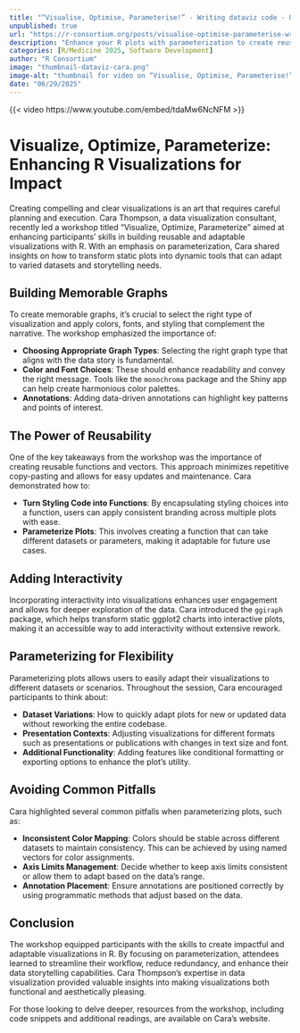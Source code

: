 ```yaml
--- 
title: "“Visualise, Optimise, Parameterise!” - Writing dataviz code - UPDATED" 
unpublished: true 
url: "https://r-consortium.org/posts/visualise-optimise-parameterise-writing-dataviz-code-updated/"
description: "Enhance your R plots with parameterization to create reusable and interactive visualizations." 
categories: [R/Medicine 2025, Software Development]
author: "R Consortium" 
image: "thumbnail-dataviz-cara.png" 
image-alt: "thumbnail for video on “Visualise, Optimise, Parameterise!” - Writing dataviz code - UPDATED" 
date: "06/29/2025" 
---
```



{{< video https://www.youtube.com/embed/tdaMw6NcNFM >}}

# Visualize, Optimize, Parameterize: Enhancing R Visualizations for Impact

Creating compelling and clear visualizations is an art that requires careful planning and execution. Cara Thompson, a data visualization consultant, recently led a workshop titled "Visualize, Optimize, Parameterize" aimed at enhancing participants' skills in building reusable and adaptable visualizations with R. With an emphasis on parameterization, Cara shared insights on how to transform static plots into dynamic tools that can adapt to varied datasets and storytelling needs.

## Building Memorable Graphs

To create memorable graphs, it's crucial to select the right type of visualization and apply colors, fonts, and styling that complement the narrative. The workshop emphasized the importance of:

- **Choosing Appropriate Graph Types**: Selecting the right graph type that aligns with the data story is fundamental.
- **Color and Font Choices**: These should enhance readability and convey the right message. Tools like the `monochroma` package and the Shiny app can help create harmonious color palettes.
- **Annotations**: Adding data-driven annotations can highlight key patterns and points of interest.

## The Power of Reusability

One of the key takeaways from the workshop was the importance of creating reusable functions and vectors. This approach minimizes repetitive copy-pasting and allows for easy updates and maintenance. Cara demonstrated how to:

- **Turn Styling Code into Functions**: By encapsulating styling choices into a function, users can apply consistent branding across multiple plots with ease.
- **Parameterize Plots**: This involves creating a function that can take different datasets or parameters, making it adaptable for future use cases.

## Adding Interactivity

Incorporating interactivity into visualizations enhances user engagement and allows for deeper exploration of the data. Cara introduced the `ggiraph` package, which helps transform static ggplot2 charts into interactive plots, making it an accessible way to add interactivity without extensive rework.

## Parameterizing for Flexibility

Parameterizing plots allows users to easily adapt their visualizations to different datasets or scenarios. Throughout the session, Cara encouraged participants to think about:

- **Dataset Variations**: How to quickly adapt plots for new or updated data without reworking the entire codebase.
- **Presentation Contexts**: Adjusting visualizations for different formats such as presentations or publications with changes in text size and font.
- **Additional Functionality**: Adding features like conditional formatting or exporting options to enhance the plot's utility.

## Avoiding Common Pitfalls

Cara highlighted several common pitfalls when parameterizing plots, such as:

- **Inconsistent Color Mapping**: Colors should be stable across different datasets to maintain consistency. This can be achieved by using named vectors for color assignments.
- **Axis Limits Management**: Decide whether to keep axis limits consistent or allow them to adapt based on the data's range.
- **Annotation Placement**: Ensure annotations are positioned correctly by using programmatic methods that adjust based on the data.

## Conclusion

The workshop equipped participants with the skills to create impactful and adaptable visualizations in R. By focusing on parameterization, attendees learned to streamline their workflow, reduce redundancy, and enhance their data storytelling capabilities. Cara Thompson's expertise in data visualization provided valuable insights into making visualizations both functional and aesthetically pleasing.

For those looking to delve deeper, resources from the workshop, including code snippets and additional readings, are available on Cara's website.
